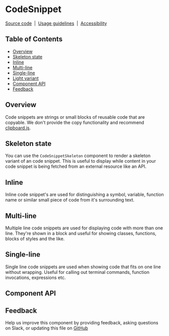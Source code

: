 
# CodeSnippet

[Source code](https://github.com/carbon-design-system/carbon/tree/master/packages/react/src/components/CodeSnippet)
&nbsp;|&nbsp;
[Usage guidelines](https://www.carbondesignsystem.com/components/code-snippet/usage)
&nbsp;|&nbsp;
[Accessibility](https://www.carbondesignsystem.com/components/code-snippet/accessibility)

## Table of Contents

- [Overview](#overview)
- [Skeleton state](#skeleton-state)
- [Inline](#inline)
- [Multi-line](#multi-line)
- [Single-line](#single-line)
- [Light variant](#light-variant)
- [Component API](#component-api)
- [Feedback](#feedback)

## Overview

Code snippets are strings or small blocks of reusable code that are copyable. We
don't provide the copy functionality and recommend
[clipboard.js](https://clipboardjs.com/).

<Canvas>
  <Story id="codesnippet--inline" />
</Canvas>

## Skeleton state

You can use the `CodeSnippetSkeleton` component to render a skeleton variant of
an code snippet. This is useful to display while content in your code snippet is
being fetched from an external resource like an API.

<Canvas>
  <Story id="codesnippet--skeleton" />
</Canvas>

## Inline

Inline code snippet's are used for distinguishing a symbol, variable, function
name or similar small piece of code from it's surrounding text.

<Canvas>
  <Story id="codesnippet--inline" />
</Canvas>

## Multi-line

Multiple line code snippets are used for displaying code with more than one
line. They're shown in a block and useful for showing classes, functions, blocks
of styles and the like.

<Canvas>
  <Story id="codesnippet--multiline" />
</Canvas>

## Single-line

Single line code snippets are used when showing code that fits on one line
without wrapping. Useful for calling out terminal commands, function
invocations, expressions etc.

<Canvas>
  <Story id="codesnippet--singleline" />
</Canvas>

## Component API

<ArgsTable />

## Feedback

Help us improve this component by providing feedback, asking questions on Slack,
or updating this file on
[GitHub](https://github.com/carbon-design-system/carbon/edit/master/packages/react/src/components/CodeSnippet/CodeSnippet.stories.mdx)
